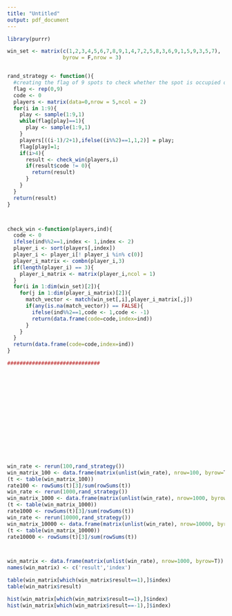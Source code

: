 ```yaml
---
title: "Untitled"
output: pdf_document
---
```


```r
library(purrr)
```

```r
win_set <- matrix(c(1,2,3,4,5,6,7,8,9,1,4,7,2,5,8,3,6,9,1,5,9,3,5,7),   #matrix of all possible winning 
                  byrow = F,nrow = 3)


rand_strategy <- function(){
  #creating the flag of 9 spots to check whether the spot is occupied or not
  flag <- rep(0,9)
  code <- 0
  players <- matrix(data=0,nrow = 5,ncol = 2) 
  for(i in 1:9){
    play <- sample(1:9,1)         
    while(flag[play]==1){
      play <- sample(1:9,1)
    }
    players[((i-1)/2+1),ifelse((i%%2)==1,1,2)] = play;
    flag[play]=1;
    if(i>4){
      result <- check_win(players,i)
      if(result$code != 0){
        return(result)
      }
    }
  }
  return(result)
}



check_win <-function(players,ind){
  code <- 0
  ifelse(ind%%2==1,index <- 1,index <- 2)
  player_i <- sort(players[,index])
  player_i <- player_i[! player_i %in% c(0)]
  player_i_matrix <- combn(player_i,3)
  if(length(player_i) == 3){
    player_i_matrix <- matrix(player_i,ncol = 1)
  }
  for(i in 1:dim(win_set)[2]){
    for(j in 1:dim(player_i_matrix)[2]){
      match_vector <- match(win_set[,i],player_i_matrix[,j])
      if(any(is.na(match_vector)) == FALSE){
        ifelse(ind%%2==1,code <- 1,code <- -1)
        return(data.frame(code=code,index=ind))
      }
    }
  }
  return(data.frame(code=code,index=ind))
}

##############################
















win_rate <- rerun(100,rand_strategy())
win_matrix_100 <- data.frame(matrix(unlist(win_rate), nrow=100, byrow=T))
(t <- table(win_matrix_100))
rate100 <- rowSums(t)[3]/sum(rowSums(t))
win_rate <- rerun(1000,rand_strategy())
win_matrix_1000 <- data.frame(matrix(unlist(win_rate), nrow=1000, byrow=T))
(t <- table(win_matrix_1000))
rate1000 <- rowSums(t)[3]/sum(rowSums(t))
win_rate <- rerun(10000,rand_strategy())
win_matrix_10000 <- data.frame(matrix(unlist(win_rate), nrow=10000, byrow=T))
(t <- table(win_matrix_10000))
rate10000 <- rowSums(t)[3]/sum(rowSums(t))



win_matrix <- data.frame(matrix(unlist(win_rate), nrow=1000, byrow=T))
names(win_matrix) <- c('result','index')

table(win_matrix[which(win_matrix$result==1),]$index)
table(win_matrix$result)

hist(win_matrix[which(win_matrix$result==1),]$index)
hist(win_matrix[which(win_matrix$result==-1),]$index)
 
```

